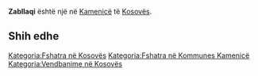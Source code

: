 {{Fshat në 
 | Emri                = Zabllaqi
 | EmriAlt                = 
 | NAME_SHORT_FORM=      
 | NAME_GENERIC=      
 | NAME_SORT_NAME_RO=      ZABLLAQI
 | FULL_NAME_RO = Zabllaqi
 | FULL_NAME_ND_RO=Zabllaqi
 | SORT_NAME_RG=ZABLLAQI
 | FULL_NAME_RG=Zabllaqi
 | FULL_NAME_ND_RG=Zabllaqi
 | SRP_NAME_SHORT_FORM=      
 | SRP_NAME_GENERIC=      
 | SRP_NAME_SORT_NAME_RO=      
 | SRP_FULL_NAME_RO = 
 | SRP_FULL_NAME_ND_RO=
 | SRP_SORT_NAME_RG=
 | SRP_FULL_NAME_RG=
 | SRP_FULL_NAME_ND_RG=
 | Emri (Rasa dhanore) = 
 | Figura              = 
 | Shteti              = Kosovo
 | Komuna              = Kamenicë
 | Kodi postar         = 
 | Sipërfaqja          = 

 | Popullsia           = 

 | Regj. i popullsisë  = 
 | Dend. e popullsisë  = 
 | Faqja zyrtare       = 
 <!--- Koordinatat ----> 
 | Gjerësia            = 42.689167
 | Gjatësia            = 20.489722
 | Lartësia            = 
}}
'''Zabllaqi''' është një [[]] në [[Kamenicë]] të [[Kosovës]].

<!-- == Gjeografia == -->
<!-- == Historia == -->
<!-- == Demografia == -->
== Shih edhe ==
{{Komuna Kamenicë}}
{{Kosovo-Administrata-Cung}}

[[Kategoria:Fshatra në Kosovës]]
[[Kategoria:Fshatra në Kommunes Kamenicë]]
[[Kategoria:Vendbanime në Kosovës]]